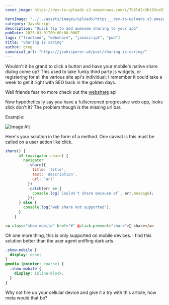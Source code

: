```yaml
---
cover_image: https://dev-to-uploads.s3.amazonaws.com/i/7b6ld2c3bl65co0l6d5t.png

heroImage: "../../assets/images/uploads/https___dev-to-uploads.s3.amazonaws.com_uploads_articles_0f0arenmyx88zjd8tvtz.jpg"
category: JavaScript
description: "Quick tip to add awesome sharing to your app"
pubDate: 2023-01-01T00:00:00.000Z
tags: ["frontend", "webshare", "javascript", "pwa"]
title: "Sharing is caring"
author: greg
canonical_url: "https://jswhisperer.uk/post/sharing-is-caring/"
---
```


Wouldn't it be grand to click a button and have your mobile's native share dialog come up?
This used to take funky third party js widgets, or registering for all the various site api's individual; I remember it could take a week to get it right with SEO back in the golden days.

Well friends fear no more check out the <a href="https://developer.mozilla.org/en-US/docs/Web/API/Navigator/share">webshare</a> api

Now hypothetically say you have a fullscreened progressive web app, looks slick don't it? The problem though is the missing url bar.

Example:

![Image Alt](https://res.cloudinary.com/https-gregbenner-life/image/upload/v1597043661/share_nw2ssb.jpg)

Here's your solution in the form of a method. One caveat is this must be called on a user action like click.

```js
share() {
      if (navigator.share) {
        navigator
          .share({
            title: 'title',
            text: 'description',
            url: `url`
          })
          .catch(err => {
            console.log(`Couldn't share because of`, err.message);
          });
      } else {
        console.log("web share not supported");
      }
    }
```

```html
<a class="show-mobile" href="#" @click.prevent="share">🔗 share</a>
```

Oh one more thing, this is only supported on mobile devices. I find this solution better than the user agent sniffing dark arts.

```css
.show-mobile {
  display: none;
}
@media (pointer: coarse) {
  .show-mobile {
    display: inline-block;
  }
}
```

Why not fire up your cellular device and give it a try with this article, how meta would that be?
